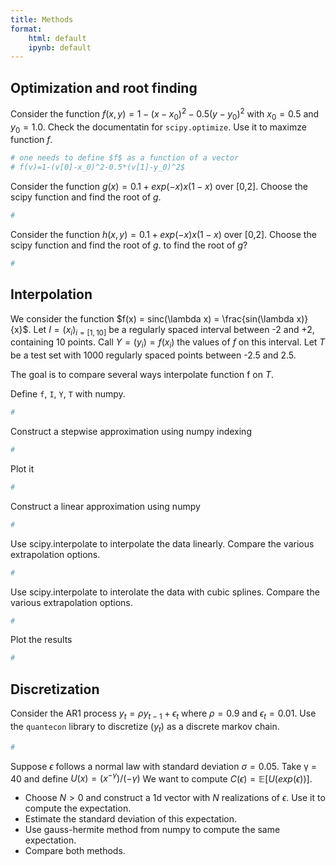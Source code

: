 ```yaml
---
title: Methods
format: 
    html: default
    ipynb: default
---
```


## Optimization and root finding

:::{#exr-optimization}
Consider the function $f(x,y)=1-(x-x_0)^2-0.5(y-y_0)^2$ with $x_0=0.5$ and $y_0=1.0$.
Check the documentatin for `scipy.optimize`. Use it to maximze function $f$.
:::

```python
# one needs to define $f$ as a function of a vector
# f(v)=1-(v[0]-x_0)^2-0.5*(v[1]-y_0)^2$ 
```

:::{#expr-1d-root}
Consider the function $g(x)=0.1+exp(-x)x(1-x)$ over [0,2]. Choose the scipy function and find the root of $g$.
:::

```python
#
```

:::{#expr-2d-root}
Consider the function $h(x,y)=0.1+exp(-x)x(1-x)$ over [0,2]. Choose the scipy function and find the root of $g$.
to find the root of $g$?
:::

```python
#
```




## Interpolation

We consider the function $f(x) = sinc(\lambda x) = \frac{sin(\lambda x)}{x}$.
Let $I=(x_i)_{i=[1,10]}$ be a regularly spaced interval between -2 and +2, containing 10 points. Call $Y=(y_i)=f(x_i)$ the values of $f$ on this interval.
Let $T$ be a test set with 1000 regularly spaced points between -2.5 and 2.5. 

The goal is to compare several ways interpolate function f on $T$.

:::{#exr-interpolation}
Define `f`, `I`, `Y`, `T` with numpy.
:::

```python
# 
```
:::{#exr-interpolation}
Construct a stepwise approximation using numpy indexing
:::

```python
# 
```
:::{#exr-interpolation}
Plot it
:::

```python
# 
```
:::{#exr-interpolation}
Construct a linear approximation using numpy
:::

```python
#
```
:::{#exr-interpolation}
Use scipy.interpolate to interpolate the data linearly. Compare the various extrapolation options.
:::

```python
#
```

:::{#exr-interpolation}
Use scipy.interpolate to interolate the data with cubic splines. Compare the various extrapolation options.
:::

```python
#
```

:::{#exr-interpolation}
Plot the results
:::

```python
#
```


## Discretization

:::{#exr-markov-chain}

Consider the AR1 process $y_t = \rho y_{t-1} + \epsilon_t$ where $\rho=0.9$ and $\epsilon_t=0.01$.
Use the `quantecon` library to discretize $(y_t)$ as a discrete markov chain.

:::

```python
#
```


:::{#exr-mu}

Suppose $\epsilon$ follows a normal law with standard deviation $σ = 0.05$. Take γ = 40  and define $U(x)=(x^{-γ})/(-γ)$
We want to compute $C(\epsilon) = \mathbb{E} [U(exp(\epsilon)) ]$.

- Choose $N>0$ and construct a 1d vector with $N$ realizations of $\epsilon$. Use it to compute the expectation.
- Estimate the standard deviation of this expectation.
- Use gauss-hermite method from numpy to compute the same expectation.
- Compare both methods.

:::